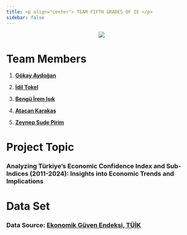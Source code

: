 ```yaml
---
title: <p align="center"> TEAM FIFTH GRADES OF IE </p>
sidebar: false 
---
```


::: {style="text-align: center;"}
![](images/home.png){fig-align="center"}
:::

# Team Members

1.  [**Gökay Aydoğan**](https://github.com/emu-hacettepe-analytics/emu430-fall2024-gokay-aydogan)

2.  [**İdil Tokel**](https://github.com/emu-hacettepe-analytics/emu430-fall2024-idiltokel)

3.  [**Bengü İrem Işık**](https://github.com/emu-hacettepe-analytics/emu430-fall2024-benguiirem)

4.  [**Atacan Karakaş**](https://github.com/emu-hacettepe-analytics/emu430-fall2024-akarakaslab)

5.  [**Zeynep Sude Pirim**](https://github.com/emu-hacettepe-analytics/emu430-fall2024-zeysu53)

# Project Topic

### Analyzing Türkiye's Economic Confidence Index and Sub-Indices (2011-2024): Insights into Economic Trends and Implications

# Data Set

### **Data Source:** [Ekonomik Güven Endeksi, TÜİK](https://data.tuik.gov.tr/Bulten/Index?p=Ekonomik-Guven-Endeksi-Ekim-2024-53597)
